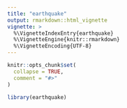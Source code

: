 ```yaml
---
title: "earthquake"
output: rmarkdown::html_vignette
vignette: >
  %\VignetteIndexEntry{earthquake}
  %\VignetteEngine{knitr::rmarkdown}
  %\VignetteEncoding{UTF-8}
---
```


```r
knitr::opts_chunk$set(
  collapse = TRUE,
  comment = "#>"
)
```

```r
library(earthquake)
```
